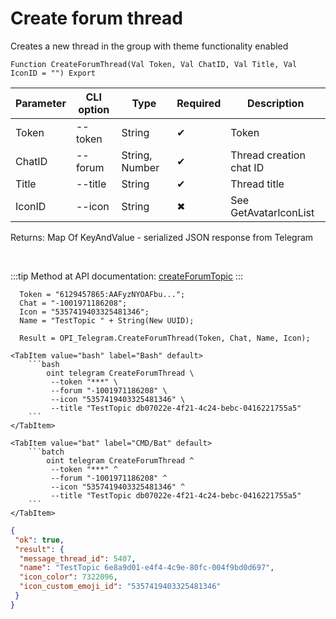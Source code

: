﻿---
sidebar_position: 2
description: Create forum thread and other functions to work with Telegram in the Open Integration Package, a free open-source integration library for 1C:Enterprise 8, OneScript and CLI
keywords: [1C, 1С, 1С:Enterprise, 1С:Enterprise 8.3, API, Integration, Services, Exchange, OneScript, CLI, Telegram]
---


# Create forum thread
 Creates a new thread in the group with theme functionality enabled



`Function CreateForumThread(Val Token, Val ChatID, Val Title, Val IconID = "") Export`

  | Parameter | CLI option | Type | Required | Description |
  |-|-|-|-|-|
  | Token | --token | String | &#x2714; | Token |
  | ChatID | --forum | String, Number | &#x2714; | Thread creation chat ID |
  | Title | --title | String | &#x2714; | Thread title |
  | IconID | --icon | String | &#x2716; | See GetAvatarIconList |

  
  Returns:  Map Of KeyAndValue - serialized JSON response from Telegram

<br/>

:::tip
Method at API documentation: [createForumTopic](https://core.telegram.org/bots/api#createforumtopic)
:::
<br/>



```bsl title="1C:Enterprise/OneScript code example"
  Token = "6129457865:AAFyzNYOAFbu...";
  Chat = "-1001971186208";
  Icon = "5357419403325481346";
  Name = "TestTopic " + String(New UUID);
  
  Result = OPI_Telegram.CreateForumThread(Token, Chat, Name, Icon);
```
 

 <Tabs>
  
    <TabItem value="bash" label="Bash" default>
        ```bash
            oint telegram CreateForumThread \
             --token "***" \
             --forum "-1001971186208" \
             --icon "5357419403325481346" \
             --title "TestTopic db07022e-4f21-4c24-bebc-0416221755a5"
        ```
    </TabItem>
  
    <TabItem value="bat" label="CMD/Bat" default>
        ```batch
            oint telegram CreateForumThread ^
             --token "***" ^
             --forum "-1001971186208" ^
             --icon "5357419403325481346" ^
             --title "TestTopic db07022e-4f21-4c24-bebc-0416221755a5"
        ```
    </TabItem>
</Tabs>


```json title="Result"
{
 "ok": true,
 "result": {
  "message_thread_id": 5407,
  "name": "TestTopic 6e8a9d01-e4f4-4c9e-80fc-004f9bd0d697",
  "icon_color": 7322096,
  "icon_custom_emoji_id": "5357419403325481346"
 }
}
```
